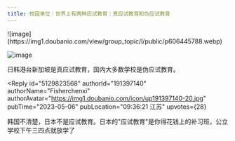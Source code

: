 ```yaml
---
title: 校园单位｜世界上有两种应试教育：真应试教育和伪应试教育
---
```



<Forum groupName="我发现个规律" groupUrl="https://www.douban.com/group/guilv/" archivedAt="2025-05-16T14:35:25.510Z">
  <Post
    id="287779790"
    title="校园单位｜世界上有两种应试教育：真应试教育和伪应试教育"
    url="https://www.douban.com/group/topic/287779790/?_spm_id=MTc3MTE5NzUw"
    pubTime="2023-05-13"
    highlightUserId="191397140"
  >
![image](https://img1.doubanio.com/view/group_topic/l/public/p606445788.webp)

![image](https://img3.doubanio.com/view/group_topic/l/public/p606445787.webp)

日韩港台新加坡是真应试教育，国内大多数学校是伪应试教育。

<Reply
  id="5129823568"
  authorId="191397140"
  authorName="Fisherchenxi"
  authorAvatar="https://img1.doubanio.com/icon/up191397140-20.jpg"
  pubTime="2023-05-06"
  pubLocation="09:36:21 江苏"
  upvotes={28}
>
韩国不清楚，日本不是应试教育。日本的"应试教育"是你得花钱上的补习班，公立学校下午三四点就放学了
</Reply>
  </Post>
</Forum>

